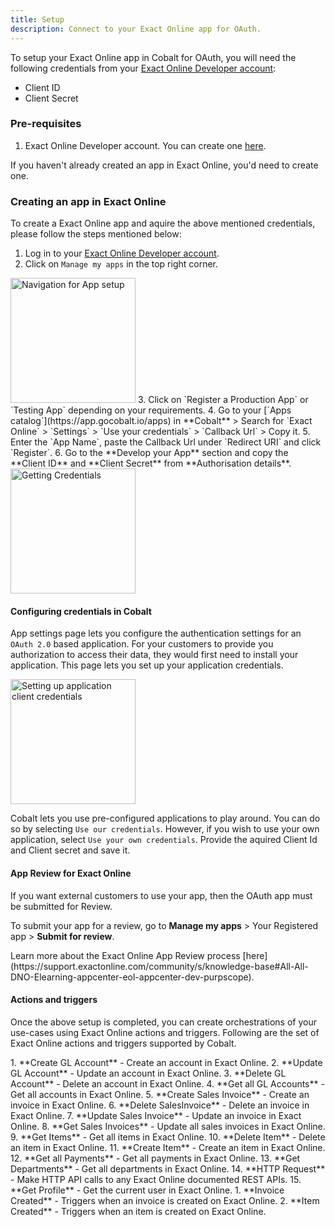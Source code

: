 ```yaml
---
title: Setup
description: Connect to your Exact Online app for OAuth.
---
```

To setup your Exact Online app in Cobalt for OAuth, you will need the following credentials from your [Exact Online Developer account](https://apps.exactonline.com/us/en-US/V2):
- Client ID
- Client Secret

### Pre-requisites

1. Exact Online Developer account. You can create one [here](https://start.exactonline.com/docs/HRMSubTrialNew.aspx?bcaction=0&type=10&language=EN&UseSimpleWizard=1&PackageSetCode=APPCENTER).

<Info>If you haven't already created an app in Exact Online, you'd need to create one.</Info>

### Creating an app in Exact Online

To create a Exact Online app and aquire the above mentioned credentials, please follow the steps mentioned below:

1. Log in to your [Exact Online Developer account](https://apps.exactonline.com/us/en-US/V2).
2. Click on `Manage my apps` in the top right corner.
<img height="200" src="/images/Exact/exact_navigation.png" alt="Navigation for App setup"/>
3. Click on `Register a Production App` or `Testing App` depending on your requirements.
4. Go to your [`Apps catalog`](https://app.gocobalt.io/apps) in **Cobalt** > Search for `Exact Online` > `Settings` > `Use your credentials` > `Callback Url` > Copy it.
5. Enter the `App Name`, paste the Callback Url under `Redirect URI` and click `Register`.
6. Go to the **Develop your App** section and copy the **Client ID** and **Client Secret** from **Authorisation details**.
<img height="200" src="/images/Exact/exact_credentials.png" alt="Getting Credentials"/>

#### Configuring credentials in Cobalt
App settings page lets you configure the authentication settings for an `OAuth 2.0` based application. For your customers to provide you authorization to access their data,
they would first need to install your application. This page lets you set up your application credentials.

<img height="200" src="/images/Exact/exact_cobalt.png" alt="Setting up application client credentials"/>

Cobalt lets you use pre-configured applications to play around. You can do so by selecting `Use our credentials`. However, if you wish to use your own application,
select `Use your own credentials`. Provide the aquired Client Id and Client secret and save it.

#### App Review for Exact Online

If you want external customers to use your app, then the OAuth app must be submitted for Review.

To submit your app for a review, go to **Manage my apps** > Your Registered app > **Submit for review**.

<Tip>
Learn more about the Exact Online App Review process [here](https://support.exactonline.com/community/s/knowledge-base#All-All-DNO-Elearning-appcenter-eol-appcenter-dev-purpscope).
</Tip>

#### Actions and triggers
Once the above setup is completed, you can create orchestrations of your use-cases using Exact Online actions and triggers. Following are the set of Exact Online actions and triggers
supported by Cobalt.

<Tabs>
  <Tab title="Actions">
  <AccordionGroup>
  <Accordion title="GL Accounts">
     1. **Create GL Account** - Create an account in Exact Online.
     2. **Update GL Account** - Update an account in Exact Online.
     3. **Delete GL Account** - Delete an account in Exact Online.
     4. **Get all GL Accounts** - Get all accounts in Exact Online.
     </Accordion>
     <Accordion title="Sales Invoices">
     5. **Create Sales Invoice** - Create an invoice in Exact Online.
     6. **Delete SalesInvoice** - Delete an invoice in Exact Online.
     7. **Update Sales Invoice** - Update an invoice in Exact Online.
     8. **Get Sales Invoices** - Update all sales invoices in Exact Online.
      </Accordion>
     <Accordion title="Item">
     9. **Get Items** - Get all items in Exact Online.
     10. **Delete Item** - Delete an item in Exact Online.
     11. **Create Item** - Create an item in Exact Online.
    </Accordion>
     <Accordion title="Payments">
     12. **Get all Payments** - Get all payments in Exact Online.
    </Accordion>
     <Accordion title="Departments">
     13. **Get Departments** - Get all departments in Exact Online.
      </Accordion>
     <Accordion title="Others">
     14. **HTTP Request** - Make HTTP API calls to any Exact Online documented REST APIs.
     15. **Get Profile** -  Get the current user in Exact Online.
    </Accordion>
    </AccordionGroup>
  </Tab>
  
  <Tab title="Triggers">
         1. **Invoice Created** - Triggers when an invoice is created on Exact Online.
         2. **Item Created** - Triggers when an item is created on Exact Online.
  </Tab>
</Tabs>